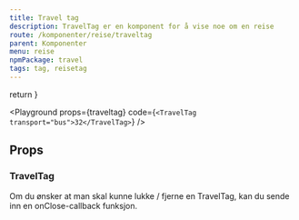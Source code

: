 ```yaml
---
title: Travel tag
description: TravelTag er en komponent for å vise noe om en reise
route: /komponenter/reise/traveltag
parent: Komponenter
menu: reise
npmPackage: travel
tags: tag, reisetag
---
```



  return <SEO title={props.pageContext.frontmatter.title} description={props.pageContext.frontmatter.description} pathname={props.pageContext.frontmatter.route} />
}

<PageHeader />

<Playground props={traveltag} code={`<TravelTag transport="bus">32</TravelTag>`} />

## Props

### TravelTag

Om du ønsker at man skal kunne lukke / fjerne en TravelTag, kan du sende inn en onClose-callback funksjon.

<ImportStatement imports="TravelTag" packageName={props.pageContext.frontmatter.npmPackage} />
<Props componentName="TravelTag" />
